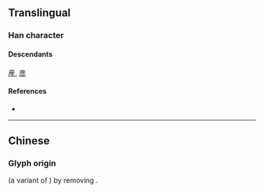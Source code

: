 {{also|産|產}}
{{character info/new}}
==Translingual==
{{Han simplified forms|產|産|产}}

===Han character===
{{Han char|rn=8|rad=亠|as=04|sn=6|four=0020|canj=YTH|ids=⿳亠丷厂}}

====Descendants====
[[産]], [[彦]]

====References====
* {{Han ref|kx=0088.111|hdz=10283.030|uh=4EA7|ud=20135}}

----

==Chinese==

===Glyph origin===
{{Han simp|産}} (a variant of {{m|mul|產}}) by removing {{m|mul|生}}.
{{zh-see|產}}